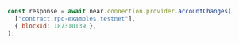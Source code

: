 ```js
const response = await near.connection.provider.accountChanges(
  ["contract.rpc-examples.testnet"],
  { blockId: 187310139 },
);
```
